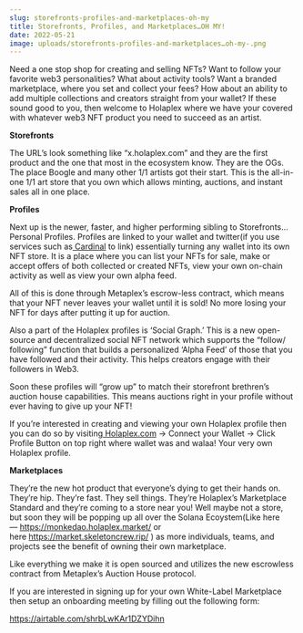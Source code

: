 ```yaml
---
slug: storefronts-profiles-and-marketplaces-oh-my
title: Storefronts, Profiles, and Marketplaces…OH MY!
date: 2022-05-21
image: uploads/storefronts-profiles-and-marketplaces…oh-my-.png
---
```

Need a one stop shop for creating and selling NFTs? Want to follow your favorite web3 personalities? What about activity tools? Want a branded marketplace, where you set and collect your fees? How about an ability to add multiple collections and creators straight from your wallet? If these sound good to you, then welcome to Holaplex where we have your covered with whatever web3 NFT product you need to succeed as an artist.

**Storefronts**

The URL’s look something like “x.holaplex.com” and they are the first product and the one that most in the ecosystem know. They are the OGs. The place Boogle and many other 1/1 artists got their start. This is the all-in-one 1/1 art store that you own which allows minting, auctions, and instant sales all in one place.

**Profiles**

Next up is the newer, faster, and higher performing sibling to Storefronts…Personal Profiles. Profiles are linked to your wallet and twitter(if you use services such as[ Cardinal](https://www.cardinal.so/) to link) essentially turning any wallet into its own NFT store. It is a place where you can list your NFTs for sale, make or accept offers of both collected or created NFTs, view your own on-chain activity as well as view your own alpha feed.

All of this is done through Metaplex’s escrow-less contract, which means that your NFT never leaves your wallet until it is sold! No more losing your NFT for days after putting it up for auction.

Also a part of the Holaplex profiles is ‘Social Graph.’ This is a new open-source and decentralized social NFT network which supports the “follow/ following” function that builds a personalized ‘Alpha Feed’ of those that you have followed and their activity. This helps creators engage with their followers in Web3.

Soon these profiles will “grow up” to match their storefront brethren’s auction house capabilities. This means auctions right in your profile without ever having to give up your NFT!

If you’re interested in creating and viewing your own Holaplex profile then you can do so by visiting[ Holaplex.com](http://holaplex.com/) → Connect your Wallet → Click Profile Button on top right where wallet was and walaa! Your very own Holaplex profile.

**Marketplaces**

They’re the new hot product that everyone’s dying to get their hands on. They’re hip. They’re fast. They sell things. They’re Holaplex’s Marketplace Standard and they’re coming to a store near you! Well maybe not a store, but soon they will be popping up all over the Solana Ecoystem(Like here — <https://monkedao.holaplex.market/> or here <https://market.skeletoncrew.rip/> ) as more individuals, teams, and projects see the benefit of owning their own marketplace.

Like everything we make it is open sourced and utilizes the new escrowless contract from Metaplex’s Auction House protocol.

If you are interested in signing up for your own White-Label Marketplace then setup an onboarding meeting by filling out the following form:

<https://airtable.com/shrbLwKAr1DZYDihn>